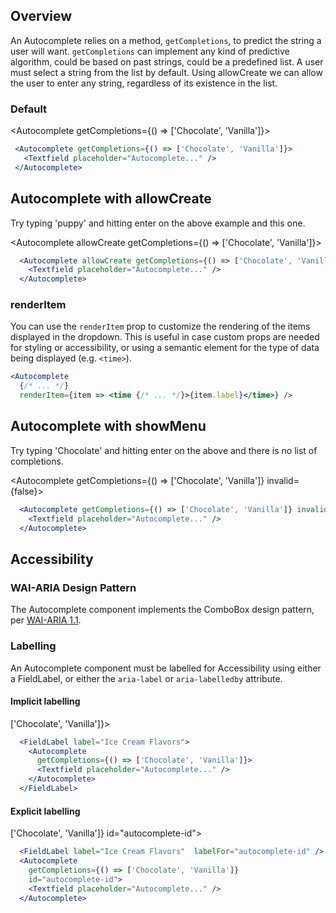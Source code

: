 
## Overview
An Autocomplete relies on a method, `getCompletions`, to predict the string a user will want. `getCompletions` can implement
any kind of predictive algorithm, could be based on past strings, could be a predefined list. A user must select a string
from the list by default. Using allowCreate we can allow the user to enter any string, regardless of its existence in
the list.

### Default

  <Autocomplete getCompletions={() => ['Chocolate', 'Vanilla']}>
    <Textfield placeholder="Autocomplete..." />
  </Autocomplete>

```jsx
 <Autocomplete getCompletions={() => ['Chocolate', 'Vanilla']}>
   <Textfield placeholder="Autocomplete..." />
 </Autocomplete>
```


## Autocomplete with allowCreate
Try typing 'puppy' and hitting enter on the above example and this one.

  <Autocomplete allowCreate getCompletions={() => ['Chocolate', 'Vanilla']}>
   <Textfield placeholder="Autocomplete..." />
  </Autocomplete>


```jsx
  <Autocomplete allowCreate getCompletions={() => ['Chocolate', 'Vanilla']}>
    <Textfield placeholder="Autocomplete..." />
  </Autocomplete>
```

### renderItem

You can use the `renderItem` prop to customize the rendering of the items displayed in the dropdown.
This is useful in case custom props are needed for styling or accessibility, or using a semantic
element for the type of data being displayed (e.g. `<time>`).

```jsx
<Autocomplete
  {/* ... */}
  renderItem={item => <time {/* ... */}>{item.label}</time>} />
```

## Autocomplete with showMenu
Try typing 'Chocolate' and hitting enter on the above and there is no list of completions.

  <Autocomplete getCompletions={() => ['Chocolate', 'Vanilla']} invalid={false}>
   <Textfield placeholder="Autocomplete..." />
  </Autocomplete>


```jsx
  <Autocomplete getCompletions={() => ['Chocolate', 'Vanilla']} invalid={false}>
    <Textfield placeholder="Autocomplete..." />
  </Autocomplete>
```

## Accessibility

### WAI-ARIA Design Pattern

The Autocomplete component implements the ComboBox design pattern, per [WAI-ARIA 1.1](https://www.w3.org/TR/wai-aria-practices/#combobox).

### Labelling

An Autocomplete component must be labelled for Accessibility using either a FieldLabel, or either the `aria-label` or `aria-labelledby` attribute.

#### Implicit labelling
  <FieldLabel label="Ice Cream Flavors">
    <Autocomplete
      getCompletions={() => ['Chocolate', 'Vanilla']}>
      <Textfield placeholder="Autocomplete..." />
    </Autocomplete>
  </FieldLabel>

```jsx
  <FieldLabel label="Ice Cream Flavors">
    <Autocomplete
      getCompletions={() => ['Chocolate', 'Vanilla']}>
      <Textfield placeholder="Autocomplete..." />
    </Autocomplete>
  </FieldLabel>
```
#### Explicit labelling
  <FieldLabel label="Ice Cream Flavors" labelFor="autocomplete-id" />
  <Autocomplete
    getCompletions={() => ['Chocolate', 'Vanilla']}
    id="autocomplete-id">
    <Textfield placeholder="Autocomplete..." />
  </Autocomplete>

```jsx
  <FieldLabel label="Ice Cream Flavors"  labelFor="autocomplete-id" />
  <Autocomplete
    getCompletions={() => ['Chocolate', 'Vanilla']}
    id="autocomplete-id">
    <Textfield placeholder="Autocomplete..." />
  </Autocomplete>
```
